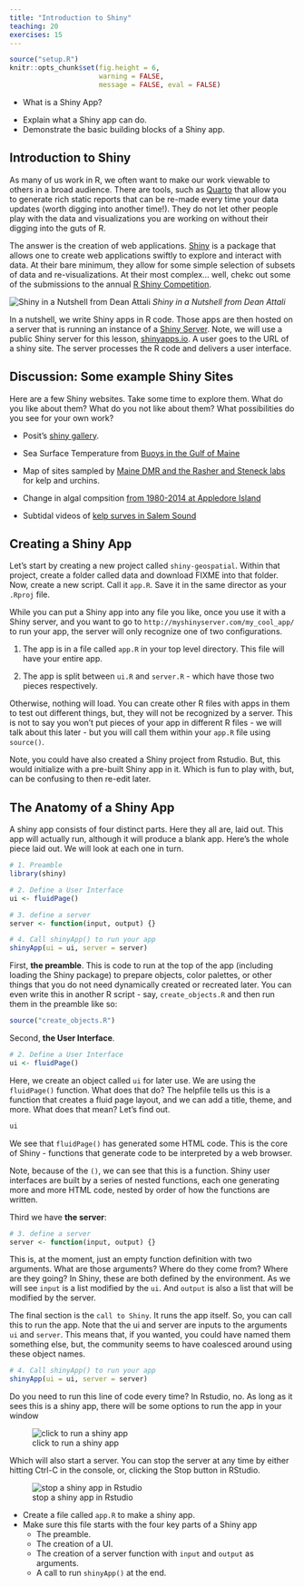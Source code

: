 ```yaml
---
title: "Introduction to Shiny"
teaching: 20
exercises: 15
---
```


```r
source("setup.R")
knitr::opts_chunk$set(fig.height = 6, 
                      warning = FALSE, 
                      message = FALSE, eval = FALSE)
```

:::::::::::::::::::::::::::::::::::::: questions 

- What is a Shiny App?

::::::::::::::::::::::::::::::::::::::::::::::::

::::::::::::::::::::::::::::::::::::: objectives

- Explain what a Shiny app can do.
- Demonstrate the basic building blocks of a Shiny app.

::::::::::::::::::::::::::::::::::::::::::::::::

## Introduction to Shiny

As many of us work in R, we often want to make our work viewable to others in 
a broad audience. There are tools, such as [Quarto](https://quarto.org/) 
that allow you to generate rich static reports that can be re-made every time
your data updates (worth digging into another time!). They do not let other 
people play with the data and visualizations you are working on without their
digging into the guts of R.

The answer is the creation of web applications. [Shiny](https://shiny.posit.co/)
is a package that allows one to create web applications swiftly to explore and
interact with data. At their bare minimum, they allow for some simple selection
of subsets of data and re-visualizations. At their most complex... well, chekc
out some of the submissions to the annual [R Shiny Competition](https://posit.co/blog/winners-of-the-3rd-annual-shiny-contest/).

![Shiny in a Nutshell from Dean Attali](fig/shiny_in_a_nutshell_attali.png)
*Shiny in a Nutshell from Dean Attali*


In a nutshell, we write Shiny apps in R code. Those apps are then hosted on a 
server that is running an instance of a [Shiny Server](https://posit.co/products/open-source/shinyserver/). Note, we will use
a public Shiny server for this lesson, [shinyapps.io](https://shinyapps.io/).
A user goes to the URL of a shiny site. The server processes the R code and 
delivers a user interface.

::::::::::::::::::::::::::::::::::::: discussion

## Discussion: Some example Shiny Sites

Here are a few Shiny websites. Take some time to explore them. What do you
like about them? What do you not like about them? What possibilities do you see 
for your own work?

- Posit's [shiny gallery](https://shiny.posit.co/r/gallery/). 

- Sea Surface Temperature from [Buoys in the Gulf of Maine](https://shiny.umb.edu/shiny/users/jarrett.byrnes/gom_buoy_sst_timeseries_app/)


- Map of sites sampled by [Maine DMR and the Rasher and Steneck labs](https://shiny.umb.edu/shiny/users/jarrett.byrnes/gom_kelp_sampling/) for kelp and urchins. 

- Change in algal compsition [from 1980-2014 at Appledore Island](https://shiny.umb.edu/shiny/users/jarrett.byrnes/borror_algae_maps_shiny/)

- Subtidal videos of [kelp surves in Salem Sound](https://shiny.umb.edu/shiny/users/jarrett.byrnes/murep_dropcam/)

:::::::::::::::::::::::::::::::::::::

## Creating a Shiny App

Let's start by creating a new project called `shiny-geospatial`. Within that
project, create a folder called data and download FIXME into that folder. Now,
create a new script. Call it `app.R`. Save it in the same director as your 
`.Rproj` file.

::::::::::::::::::::::::::::::::::::: callout

While you can put a Shiny app into any file you like, once you use it with a 
Shiny server, and you want to go to `http://myshinyserver.com/my_cool_app/`
to run your app, the server will only recognize one of two configurations.

1) The app is in a file called `app.R` in your top level directory. This file 
will have your entire app.

2) The app is split between `ui.R` and `server.R` - which have those two pieces
respectively.

Otherwise, nothing will load. You can create other R files with apps in them to
test out different things, but, they will not be recognized by a server. This
is not to say you won't put pieces of your app in different R files - we will
talk about this later - but you will call them within your `app.R` file using 
`source()`.

::::::::::::::::::::::::::::::::::::: 

Note, you could have also created a Shiny project from Rstudio. But, this would
initialize with a pre-built Shiny app in it. Which is fun to play with, but, 
can be confusing to then re-edit later.

## The Anatomy of a Shiny App

A shiny app consists of four distinct parts. Here they all are, laid out. This
app will actually run, although it will produce a blank app. Here's the whole 
piece laid out. We will look at each one in turn.

```r
# 1. Preamble
library(shiny)

# 2. Define a User Interface
ui <- fluidPage()

# 3. define a server
server <- function(input, output) {}

# 4. Call shinyApp() to run your app
shinyApp(ui = ui, server = server)
```

First, **the preamble**. This is code to run at the top of the app (including
loading the Shiny package) to prepare objects, color palettes, or other things
that you do not need dynamically created or recreated later. You can even
write this in another R script - say, `create_objects.R` and then run them in 
the preamble like so:

```r
source("create_objects.R")
```

Second, **the User Interface**.

```r
# 2. Define a User Interface
ui <- fluidPage()
```

Here, we create an object called `ui` for later use. We are using the
`fluidPage()` function. What does that do? The helpfile tells us this is a 
function that creates a fluid page layout, and we can add a title, theme, and 
more. What does that mean? Let's find out.

```r
ui
```

We see that `fluidPage()` has generated some HTML code. This is the core of 
Shiny - functions that generate code to be interpreted by a web browser.

Note, because of the `()`, we can see that this is a function. Shiny user 
interfaces are built by a series of nested functions, each one generating more 
and more HTML code, nested by order of how the functions are written.

Third we have **the server**:

```r
# 3. define a server
server <- function(input, output) {}
```

This is, at the moment, just an empty function definition with two arguments.
What are those arguments? Where do they come from? Where are they going? In 
Shiny, these are both defined by the environment. As we will see `input` is a
list modified by the `ui`. And `output` is also a list that will be modified by
the server.

The final section is the `call to Shiny`. It runs the app itself. So, you can
call this to run the app. Note that the ui and server are inputs to the arguments
`ui` and `server`. This means that, if you wanted, you could have named them 
something else, but, the community seems to have coalesced around using these
object names.

```r
# 4. Call shinyApp() to run your app
shinyApp(ui = ui, server = server)
```

Do you need to run this line of code every time? In Rstudio, no. As long as it
sees this is a shiny app, there will be some options to run the app in your 
window

![click to run a shiny app](fig/shiny-runapp.png)

Which will also start a server. You can stop the server at any time by either
hitting Ctrl-C in the console, or, clicking the Stop button in RStudio.

![stop a shiny app in Rstudio](fig/shiny-stopapp.png)



::::::::::::::::::::::::::::::::::::: keypoints 

- Create a file called `app.R` to make a shiny app.
- Make sure this file starts with the four key parts of a Shiny app
     - The preamble.  
     - The creation of a UI.  
     - The creation of a server function with `input` and `output` as arguments.  
     - A call to run `shinyApp()` at the end.
     
::::::::::::::::::::::::::::::::::::::::::::::::
